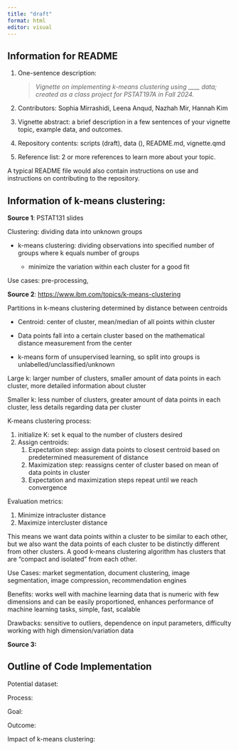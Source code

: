 ```yaml
---
title: "draft"
format: html
editor: visual
---
```


## Information for README

1.  One-sentence description:

    > *Vignette on implementing k-means clustering using \_\_\_\_ data; created as a class project for PSTAT197A in Fall 2024.*

2.  Contributors: Sophia Mirrashidi, Leena Anqud, Nazhah Mir, Hannah Kim

3.  Vignette abstract: a brief description in a few sentences of your vignette topic, example data, and outcomes.

4.  Repository contents: scripts (draft), data (), README.md, vignette.qmd

5.  Reference list: 2 or more references to learn more about your topic.

A typical README file would also contain instructions on use and instructions on contributing to the repository.

## Information of k-means clustering:

**Source 1**: PSTAT131 slides

Clustering: dividing data into unknown groups

-   k-means clustering: dividing observations into specified number of groups where k equals number of groups

    -   minimize the variation within each cluster for a good fit

Use cases: pre-processing,

**Source 2**: <https://www.ibm.com/topics/k-means-clustering>

Partitions in k-means clustering determined by distance between centroids

-   Centroid: center of cluster, mean/median of all points within cluster

-   Data points fall into a certain cluster based on the mathematical distance measurement from the center

<!-- -->

-   k-means form of unsupervised learning, so split into groups is unlabelled/unclassified/unknown

Large k: larger number of clusters, smaller amount of data points in each cluster, more detailed information about cluster

Smaller k: less number of clusters, greater amount of data points in each cluster, less details regarding data per cluster

K-means clustering process:

1.  initialize K: set k equal to the number of clusters desired
2.  Assign centroids:
    1.  Expectation step: assign data points to closest centroid based on predetermined measurement of distance
    2.  Maximization step: reassigns center of cluster based on mean of data points in cluster
    3.  Expectation and maximization steps repeat until we reach convergence

Evaluation metrics:

1.  Minimize intracluster distance
2.  Maximize intercluster distance

This means we want data points within a cluster to be similar to each other, but we also want the data points of each cluster to be distinctly different from other clusters. A good k-means clustering algorithm has clusters that are "compact and isolated" from each other.

Use Cases: market segmentation, document clustering, image segmentation, image compression, recommendation engines

Benefits: works well with machine learning data that is numeric with few dimensions and can be easily proportioned, enhances performance of machine learning tasks, simple, fast, scalable

Drawbacks: sensitive to outliers, dependence on input parameters, difficulty working with high dimension/variation data

**Source 3:**

## Outline of Code Implementation

Potential dataset:

Process:

Goal:

Outcome:

Impact of k-means clustering:
